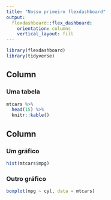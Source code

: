 ```yaml
---
title: "Nosso primeiro flexdashboard"
output: 
  flexdashboard::flex_dashboard:
    orientation: columns
    vertical_layout: fill
---
```


```r
library(flexdashboard)
library(tidyverse)
```

Column {data-width=550}
-----------------------------------------------------------------------

### Uma tabela

```r
mtcars %>% 
  head(15) %>% 
  knitr::kable()
```

Column {data-width=450}
-----------------------------------------------------------------------

### Um gráfico

```r
hist(mtcars$mpg)
```

### Outro gráfico

```r
boxplot(mpg ~ cyl, data = mtcars)
```


